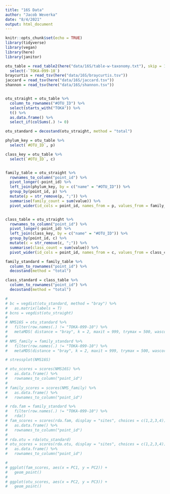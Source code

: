 ```yaml
---
title: "16S Data"
author: "Jacob Weverka"
date: "8/4/2021"
output: html_document
---
```


```r
knitr::opts_chunk$set(echo = TRUE)
library(tidyverse)
library(vegan)
library(here)
library(janitor)
```

```r

otu_table = read_table2(here("data/16S/table-w-taxonomy.txt"), skip = 1) %>% 
  select(-`TOKA-099-10`)
braycurtis = read_tsv(here("data/16S/braycurtis.tsv"))
jaccard = read_tsv(here("data/16S/jaccard.tsv"))
shannon = read_tsv(here("data/16S/shannon.tsv"))

```

```r

```


```r
otu_straight = otu_table %>% 
  column_to_rownames("#OTU_ID") %>% 
  select(starts_with("TOKA")) %>% 
  t() %>% 
  as.data.frame() %>% 
  select_if(colSums(.) != 0)

otu_standard = decostand(otu_straight, method = "total")

```

```r
phylum_key = otu_table %>% 
  select(`#OTU_ID`, p)

class_key = otu_table %>% 
  select(`#OTU_ID`, c)


family_table = otu_straight %>% 
  rownames_to_column("point_id") %>% 
  pivot_longer(-point_id) %>% 
  left_join(phylum_key, by = c("name" = "#OTU_ID")) %>% 
  group_by(point_id, p) %>% 
  mutate(p = str_remove(p, ";")) %>% 
  summarise(family_count = sum(value)) %>% 
  pivot_wider(id_cols = point_id, names_from = p, values_from = family_count)


class_table = otu_straight %>% 
  rownames_to_column("point_id") %>% 
  pivot_longer(-point_id) %>% 
  left_join(class_key, by = c("name" = "#OTU_ID")) %>% 
  group_by(point_id, c) %>% 
  mutate(c = str_remove(c, ";")) %>% 
  summarise(class_count = sum(value)) %>% 
  pivot_wider(id_cols = point_id, names_from = c, values_from = class_count)

family_standard = family_table %>% 
  column_to_rownames("point_id") %>% 
  decostand(method = "total")

class_standard = class_table %>% 
  column_to_rownames("point_id") %>% 
  decostand(method = "total")


```


```r
# 
# bc = vegdist(otu_standard, method = "bray") %>% 
#   as.matrix(labels = T)
# bcns = vegdist(otu_straight)
# 
# NMS16S = otu_standard %>% 
#   filter(row.names(.) != "TOKA-099-10") %>% 
#   metaMDS( distance = "bray", k = 2, maxit = 999, trymax = 500, wascores = TRUE)
# 
# NMS_family = family_standard %>% 
#   filter(row.names(.) != "TOKA-099-10") %>% 
#   metaMDS(distance = "bray", k = 2, maxit = 999, trymax = 500, wascores = TRUE)

```

```r
# stressplot(NMS16S)
```

```r

# otu_scores = scores(NMS16S) %>% 
#   as.data.frame() %>% 
#   rownames_to_column("point_id")
# 
# family_scores = scores(NMS_family) %>% 
#   as.data.frame() %>% 
#   rownames_to_column("point_id")

```


```r
# rda.fam = family_standard %>% 
#   filter(row.names(.) != "TOKA-099-10") %>% 
#   rda()
# fam_scores = scores(rda.fam, display = "sites", choices = c(1,2,3,4)) %>% 
#   as.data.frame() %>% 
#   rownames_to_column("point_id")
# 
# rda.otu = rda(otu_standard)
# otu_scores = scores(rda.otu, display = "sites", choices = c(1,2,3,4)) %>% 
#   as.data.frame() %>% 
#   rownames_to_column("point_id")
```


```r

# 
# ggplot(fam_scores, aes(x = PC1, y = PC2)) +
#   geom_point()
# 
# ggplot(otu_scores, aes(x = PC2, y = PC3)) +
#   geom_point()
```

